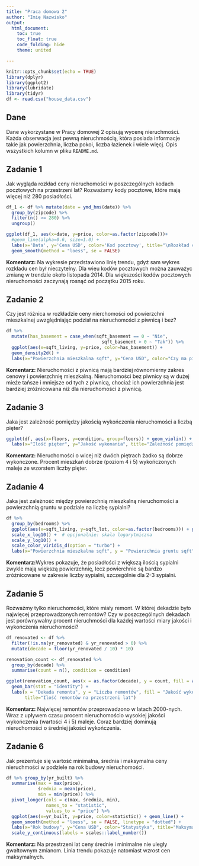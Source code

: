 ```yaml
---
title: "Praca domowa 2"
author: "Imię Nazwisko"
output: 
  html_document:
    toc: true
    toc_float: true
    code_folding: hide
    theme: united

---
```


```r
knitr::opts_chunk$set(echo = TRUE)
library(dplyr)
library(ggplot2)
library(lubridate)
library(tidyr)
df <- read.csv("house_data.csv")
```

## Dane 
Dane wykorzystane w Pracy domowej 2 opisują wycenę nieruchmości. Każda obserwacja jest pewną nieruchmością, która posiada informacje takie jak powierzchnia, liczba pokoi, liczba łazienek i wiele więcj. Opis wszystkich kolumn w pliku `README.md`.


## Zadanie 1

Jak wygląda rozkład ceny nieruchomości w poszczególnych kodach pocztowych na przestrzeni lat? Rozważamy kody pocztowe, które mają więcej niż 280 posiadłości.

```r

df_1 <- df %>% mutate(date = ymd_hms(date)) %>% 
  group_by(zipcode) %>% 
  filter(n() >= 280) %>% 
  ungroup()

ggplot(df_1, aes(x=date, y=price, color=as.factor(zipcode)))+ 
  #geom_line(alpha=0.6, size=1.0) +  
  labs(x='Data', y='Cena USD', color='Kod pocztowy', title="\nRozkład cen nieruchomości z podziałem na kod pocztowy \n\n") +
  geom_smooth(method = "loess", se = FALSE) 

```

**Komentarz:** 
Na wykresie przedstawiono linię trendu, gdyż sam wykres rozkładu cen był nieczytelny. Dla wieu kodów pocztowych można zauważyc zmianę w trendzie około listopada 2014. Dla większości kodów pocztowych nieruchomości zaczynają rosnąć od początku 2015 roku.

## Zadanie 2

Czy jest różnica w rozkładzie ceny nierchomości od powierzchni mieszkalnej uwzględniając podział na nieruchomości z piwnicą i bez?

```r

df %>% 
  mutate(has_basement = case_when(sqft_basement == 0 ~ "Nie",
                                    sqft_basement > 0 ~ "Tak")) %>% 
  ggplot(aes(x=sqft_living, y=price, color=has_basement)) +
  geom_density2d() +
  labs(x="Powierzchnia mieszkalna sqft", y="Cena USD", color="Czy ma piwnicę?", title="Rozkład ceny nieruchomości od poweirchni mieszkalnej \nz podziałem ze względu na obecność piwnicy")

```

**Komentarz:** 
Nieruchomości z piwnicą mają bardziej równomierny zakres cenowy i powierzchnię mieszkalną. Nieruchomości bez piwnicy są w dużej mieże tańsze i mniejsze od tych z piwnicą, chociaż ich powierzchnia jest bardziej zróżnicowana niż dla nieruchomości z piwnicą.

## Zadanie 3

Jaka jest zależność pomiędzy jakością wykończenia nieruchomości a liczbą pięter? 

```r

ggplot(df, aes(x=floors, y=condition, group=floors)) + geom_violin() +
  labs(x="Ilość pięter", y="Jakość wykonania", title="Zależność pomiędzy jakością wykończenia nieruchomości a liczbą pięter")

```

**Komentarz:**
Nieruchomości o wicej niż dwóch piętrach żadko są dobrze wykończone. Procent mieszkań dobrze (poziom 4 i 5) wykończonych maleje ze wzorstem liczby pięter.

## Zadanie 4
Jaka jest zależność między powierzchnią mieszkalną nieruchomości a powierzchnią gruntu w podziale na liczbę sypialni?

```r

df %>% 
  group_by(bedrooms) %>% 
  ggplot(aes(x=sqft_living, y=sqft_lot, color=as.factor(bedrooms))) + geom_point(alpha=0.6) + 
  scale_x_log10() +  # opcjonalnie: skala logarytmiczna
  scale_y_log10() +
  scale_color_viridis_d(option = "turbo") +
  labs(x="Powierzchnia mieszkalna sqft", y = "Powierzchnia gruntu sqft", color="Ilość sypialni", title="Stosunek powierzchni mieszkalnej do powierzchni gruntu \nz podziałem na ilość sypialni")

```

**Komentarz:**Wykres pokazuje, że posiadłości z większą ilością sypialni zwykle mają większą powierzchnię, lecz powierchnie są bardzo zróżnicowane w zakresie liczby sypialni, szczególnie dla 2-3 sypialni.

## Zadanie 5
Rozważmy tylko nieruchomości, które miały remont. W której dekadzie było najwięcej przeprowadzonych remontów? Czy w poszczególnych dekadach jest porównywalny procent nieruchmości dla każdej wartości miary jakości i wykończenia nieruchomości?

```r
df_renovated <- df %>%
  filter(!is.na(yr_renovated) & yr_renovated > 0) %>%
  mutate(decade = floor(yr_renovated / 10) * 10)

renovation_count <- df_renovated %>%
  group_by(decade) %>%
  summarise(count = n(), condition = condition)

ggplot(renovation_count, aes(x = as.factor(decade), y = count, fill = as.factor(condition))) +
  geom_bar(stat = "identity") +
  labs(x = "Dekada remontu", y = "Liczba remontów", fill = "Jakość wykończenia",
       title="Ilość remontów na przestrzeni lat") 

```

**Komentarz:**
Najwięcej remontów przeprowadzono w latach 2000-nych. Wraz z upływem czasu procent nieruchomościo wysokiej jakości wykończenia (wartości 4 i 5) maleje. Coraz bardziej dominują nieruchomości o średniej jakości wykończenia.

## Zadanie 6

Jak prezentuje się wartość minimalna, średnia i maksymalna ceny nieruchmości w podziele na rok budowy nieruchomości.

```r

df %>% group_by(yr_built) %>% 
  summarise(max = max(price),
            średnia = mean(price),
            min = min(price)) %>% 
  pivot_longer(cols = c(max, średnia, min), 
               names_to = "statistic", 
               values_to = "price") %>% 
  ggplot(aes(x=yr_built, y=price, color=statistic)) + geom_line() +
  geom_smooth(method = "loess", se = FALSE, linetype = "dotted") +
  labs(x="Rok budowy", y="Cena USD", color="Statystyka", title="Maksymalna, minimalna i średnia wartość ceny nieruchomości") + 
  scale_y_continuous(labels = scales::label_number())

```

**Komentarz:**
Na przestrzeni lat ceny średnie i minimalne nie uległy gwałtownym zmianom. Linia trendu pokazuje natomiast wzrost cen maksymalnych.


